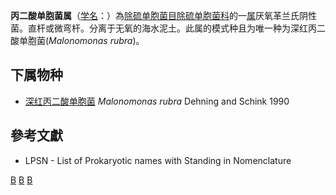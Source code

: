 {{Automatic taxobox
| taxon = Malonomonas
| authority = Dehning and Schink, 1989
| type species = 深红丙二酸单胞菌<br>''Malonomonas rubra''
| type species authority = Dehning and Schink 1990
}}
'''丙二酸单胞菌属'''（[[学名|学名]]：{{lang|la|''Malonomonas''}}）為[[除硫单胞菌目|除硫单胞菌目]][[除硫单胞菌科|除硫单胞菌科]]的一[[属|属]]厌氧革兰氏阴性菌。直杆或微弯杆。分离于无氧的海水泥土。此属的模式种且为唯一种为深红丙二酸单胞菌(''Malonomonas rubra'')。

==下属物种==
* [[深红丙二酸单胞菌|深红丙二酸单胞菌]] ''Malonomonas rubra'' Dehning and Schink 1990

==參考文獻==
{{reflist}}
* LPSN - List of Prokaryotic names with Standing in Nomenclature

{{taxonbar}}

[[Category:革兰氏阴性菌|B]]
[[Category:_除硫单胞菌科|B]]
[[Category:1989年描述的分类群|B]]